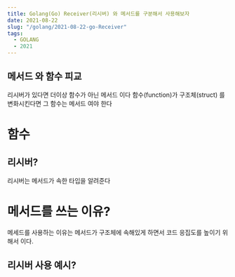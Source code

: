 ```yaml
---
title: Golang(Go) Receiver(리시버) 와 메서드를 구분해서 사용해보자
date: 2021-08-22
slug: "/golang/2021-08-22-go-Receiver"
tags:
  - GOLANG
  - 2021
---
```


## 메서드 와 함수 피교
리시버가 있다면 더이상 함수가 아닌 메서드 이다
함수(function)가 구조체(struct) 를
변화시킨다면 그 함수는 메서드 여야 한다

# 함수



## 리시버?
리시버는 메서드가 속한 타입을 알려준다

# 메서드를 쓰는 이유?
메세드를 사용하는 이유는
메서드가 구조체에 속해있게 하면서
코드 응집도를 높이기 위해서 이다.

## 리시버 사용 예시?
